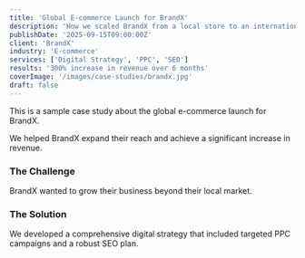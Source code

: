 ```yaml
---
title: 'Global E-commerce Launch for BrandX'
description: 'How we scaled BrandX from a local store to an international success.'
publishDate: '2025-09-15T09:00:00Z'
client: 'BrandX'
industry: 'E-commerce'
services: ['Digital Strategy', 'PPC', 'SEO']
results: '300% increase in revenue over 6 months'
coverImage: '/images/case-studies/brandx.jpg'
draft: false
---
```


This is a sample case study about the global e-commerce launch for BrandX.

We helped BrandX expand their reach and achieve a significant increase in revenue.

### The Challenge

BrandX wanted to grow their business beyond their local market.

### The Solution

We developed a comprehensive digital strategy that included targeted PPC campaigns and a robust SEO plan.
